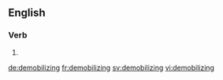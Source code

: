 
==English==

===Verb===
{{head|en|present participle}}

# {{present participle of|demobilize|lang=en}}

[[de:demobilizing]]
[[fr:demobilizing]]
[[sv:demobilizing]]
[[vi:demobilizing]]